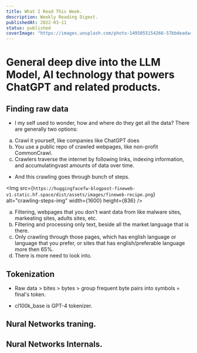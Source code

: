 ```yaml
---
title: What I Read This Week.
description: Weekly Reading Digest. 
publishedAt: 2022-03-11
status: published
coverImage: "https://images.unsplash.com/photo-1495055154266-57bbdeada43e?q=80&w=2070&auto=format&fit=crop&ixlib=rb-4.0.3&ixid=M3wxMjA3fDB8MHxwaG90by1wYWdlfHx8fGVufDB8fHx8fA%3D%3D"
---
```


# General deep dive into the LLM Model, AI technology that powers ChatGPT and related products.

## Finding raw data

- I my self used to wonder, how and where do they get all the data? There are generally two options:

<ol type="a">
  <li>
     Crawl it yourself, like companies like ChatGPT does
  </li>

  <li>
   You use a public repo of crawled webpages, like non-profit CommonCrawl.
 </li>

 <li>
   Crawlers traverse the internet by following links, indexing information, and accumulatingvast amounts of data over time.
 </li>
</ol>

- And this crawling goes through bunch of steps.

<Img
   src={`https://huggingfacefw-blogpost-fineweb-v1.static.hf.space/dist/assets/images/fineweb-recipe.png`}
   alt="crawling-steps-img"
   width={1600}
   height={836}
/>

<ol type="a">
   <li>
     Filtering, webpages that you don't want data from like malware sites, markeating sites, adults sites, etc.
   </li>
   <li>
     Filtering and processing only text, beside all the market language that is there.
   </li>
   <li>
     Only crawling through those pages, which has english language or language that you prefer, or sites that has english/preferable language more then 65%.
   </li>
   <li>
    There is more need to look into.
  </li>
</ol>

## Tokenization

- Raw data > bites > bytes > group frequent byte pairs into symbols = final's token.

- cl100k_base is GPT-4 tokenizer.

## Nural Networks traning.

## Nural Networks Internals.
